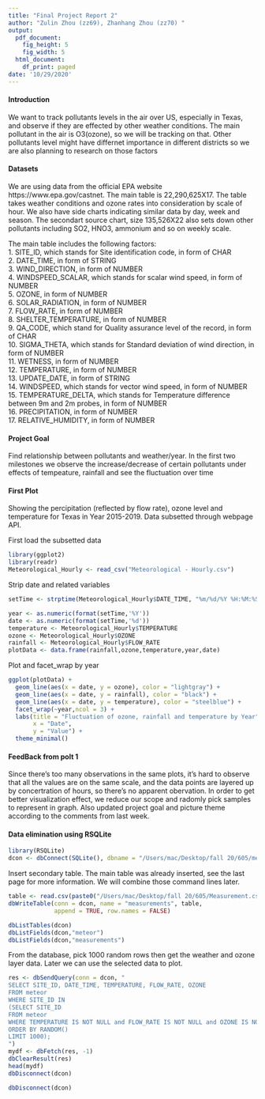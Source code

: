```yaml
---
title: "Final Project Report 2"
author: "Zulin Zhou (zz69), Zhanhang Zhou (zz70) "
output:
  pdf_document:
    fig_height: 5
    fig_width: 5
  html_document:
    df_print: paged
date: '10/29/2020'
---
```


#### Introduction
We want to track pollutants levels in the air over US, especially in Texas, and observe if they are effected by other weather conditions. The main pollutant in the air is O3(ozone), so we will be tracking on that. Other pollutants level might have differnet importance in different districts so we are also planning to research on those factors

#### Datasets
We are using data from the official EPA website https://www.epa.gov/castnet. The main table is 22,290,625X17. The table takes weather conditions and ozone rates into consideration by scale of hour. We also have side charts indicating similar data by day, week and season. The secondart source chart, size 135,526X22 also sets down other pollutants including SO2, HNO3, ammonium and so on weekly scale.

The main table includes the following factors:\
1. SITE_ID, which stands for Site identification code, in form of CHAR\
2. DATE_TIME, in form of STRING\
3. WIND_DIRECTION, in form of NUMBER\
4. WINDSPEED_SCALAR, which stands for scalar wind speed, in form of NUMBER\
5. OZONE, in form of NUMBER\
6. SOLAR_RADIATION, in form of NUMBER\
7. FLOW_RATE, in form of NUMBER\
8. SHELTER_TEMPERATURE, in form of NUMBER\
9. QA_CODE, which stand for Quality assurance level of the record, in form of CHAR\
10. SIGMA_THETA, which stands for Standard deviation of wind direction, in form of NUMBER\
11. WETNESS, in form of NUMBER\
12. TEMPERATURE, in form of NUMBER\
13. UPDATE_DATE, in form of STRING\
14. WINDSPEED, which stands for vector wind speed, in form of NUMBER\
15. TEMPERATURE_DELTA, which stands for Temperature difference between 9m and 2m probes, in form of NUMBER\
16. PRECIPITATION, in form of NUMBER\
17. RELATIVE_HUMIDITY, in form of NUMBER\

#### Project Goal
Find relationship between pollutants and weather/year. In the first two milestones we observe the increase/decrease of certain pollutants under effects of tempeature, rainfall and see the fluctuation over time

#### First Plot
Showing the percipitation (reflected by flow rate), ozone level and temperature for Texas in Year 2015-2019. Data subsetted through webpage API.

First load the subsetted data
```r
library(ggplot2)
library(readr)
Meteorological_Hourly <- read_csv("Meteorological - Hourly.csv")
```

Strip date and related variables
```r
setTime <- strptime(Meteorological_Hourly$DATE_TIME, "%m/%d/%Y %H:%M:%S")
```

```r
year <- as.numeric(format(setTime,'%Y'))
date <- as.numeric(format(setTime,'%d'))
temperature <- Meteorological_Hourly$TEMPERATURE
ozone <- Meteorological_Hourly$OZONE
rainfall <- Meteorological_Hourly$FLOW_RATE
plotData <- data.frame(rainfall,ozone,temperature,year,date)
```

Plot and facet_wrap by year
```r
ggplot(plotData) + 
  geom_line(aes(x = date, y = ozone), color = "lightgray") +
  geom_line(aes(x = date, y = rainfall), color = "black") +
  geom_line(aes(x = date, y = temperature), color = "steelblue") +
  facet_wrap(~year,ncol = 3) +
  labs(title = "Fluctuation of ozone, rainfall and temperature by Year",
       x = "Date",
       y = "Value") +
  theme_minimal()
```

#### FeedBack from polt 1
Since there's too many observations in the same plots, it's hard to observe that all the values are on the same scale, and the data points are layered up by concertration of hours, so there's no apparent obervation. In order to get better visualization effect, we reduce our scope and radomly pick samples to represent in graph. Also updated project goal and picture theme according to the comments from last week.

#### Data elimination using RSQLite
```r
library(RSQLite)
dcon <- dbConnect(SQLite(), dbname = "/Users/mac/Desktop/fall 20/605/meteor.db")
```

Insert secondary table. The main table was already inserted, see the last page for more information. We will combine those command lines later.

```r
table <- read.csv(paste0("/Users/mac/Desktop/fall 20/605/Measurement.csv"))
dbWriteTable(conn = dcon, name = "measurements", table,
             append = TRUE, row.names = FALSE)
```

```r
dbListTables(dcon)
dbListFields(dcon,"meteor")
dbListFields(dcon,"measurements")
```

From the database, pick 1000 random rows then get the weather and ozone layer data. Later we can use the selected data to plot.
```r
res <- dbSendQuery(conn = dcon, "
SELECT SITE_ID, DATE_TIME, TEMPERATURE, FLOW_RATE, OZONE
FROM meteor
WHERE SITE_ID IN
(SELECT SITE_ID
FROM meteor
WHERE TEMPERATURE IS NOT NULL and FLOW_RATE IS NOT NULL and OZONE IS NOT NULL
ORDER BY RANDOM()
LIMIT 1000);
")
mydf <- dbFetch(res, -1)
dbClearResult(res)
head(mydf)
dbDisconnect(dcon)
```

```r
dbDisconnect(dcon)
```